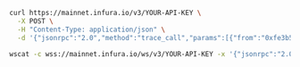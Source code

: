 
<Tabs>
  <TabItem value="cURL">

```bash
curl https://mainnet.infura.io/v3/YOUR-API-KEY \
  -X POST \
  -H "Content-Type: application/json" \
  -d '{"jsonrpc":"2.0","method":"trace_call","params":[{"from":"0xfe3b557e8fb62b89f4916b721be55ceb828dbd73","to":"0x0010000000000000000000000000000000000000","gas":"0xfffff2","gasPrice":"0xef","value":"0x0","data":"0x0000000000000000000000000000000000000000000000000000000000000001000000000000000000000000000000000000000000000000000000000000000100000000000000000000000000000000000000000000000000000000000000020000000000000000000000000000000000000000000000000000000000000002","nonce":"0x0"},["trace"],"latest"],"id":1}'
```

  </TabItem>
  <TabItem value="WSS">

```bash
wscat -c wss://mainnet.infura.io/ws/v3/YOUR-API-KEY -x '{"jsonrpc":"2.0","method":"trace_call","params":[{"from":"0xfe3b557e8fb62b89f4916b721be55ceb828dbd73","to":0x0010000000000000000000000000000000000000","gas":"0xfffff2","gasPrice":"0xef","value":"0x0","data":"0x0000000000000000000000000000000000000000000000000000000000000001000000000000000000000000000000000000000000000000000000000000000100000000000000000000000000000000000000000000000000000000000000020000000000000000000000000000000000000000000000000000000000000002","nonce":"0x0"},["trace"],"latest"],"id":1}'
```

  </TabItem>
</Tabs>

